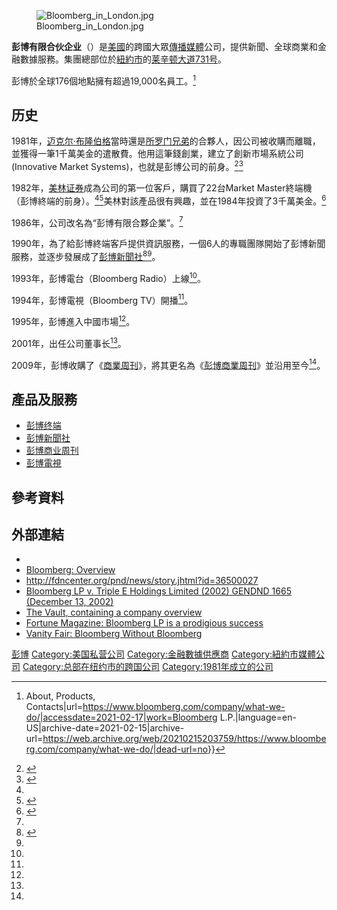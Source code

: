 {{Expand language|1=en|time=2020-03-12T15:42:50+00:00}}
{{Infobox company
| name = 彭博有限合伙企业
| name_en = Bloomberg L.P.
| logo = [[File:New_Bloomberg_Logo.svg|center]]
| image = Bloomberg tower.jpg
| image_caption = 位於[[曼哈頓|曼哈頓]][[萊辛頓大道|萊辛頓大道]]的[[萊辛頓大道731號|彭博大廈]]
| type = [[有限合夥|有限合伙企业]]
| industry = [[技術|技術]]<br/>[[金融服務|金融服務]]<br/>[[大众传播媒体|大众传播媒体]]
| products = [[彭博新聞社|彭博新聞社]]
| foundation = {{Start date and age|1981|10|1}}<ref>{{cite web|url=http://www.c-spanvideo.org/program/71466-1|title=Washington Friday Journal|date=1996-04-26|accessdate=2010-01-20|publisher=[[C-SPAN|C-SPAN]]|quote=Started the company the day after I left Salomon Brothers, October 1, 1981, so we're coming on our fifteenth year – anniversary.|archive-date=2012-03-05|archive-url=https://web.archive.org/web/20120305234121/http://www.c-spanvideo.org/program/71466-1|dead-url=no}}</ref> <ref>{{cite web |url=https://www.fastcompany.com/3051883/the-bloomberg-terminal |title=How the Bloomberg Terminal Made History–And Stays Ever Relevant |last=MCCRACKEN |first=HARRY |publisher=Fast Company |date=2015-10-06 |accessdate=2017-04-06 |archive-date=2018-12-25 |archive-url=https://web.archive.org/web/20181225041812/https://www.fastcompany.com/3051883/the-bloomberg-terminal |dead-url=no }}</ref>
| founder = [[迈克尔·布隆伯格|迈克尔·布隆伯格]]<br />托马斯·塞康达<br />邓肯·麦克米伦<br />查尔斯·泽加尔<ref>{{Cite web |url=http://www.forbes.com/lists/2009/54/rich-list-09_Charles-Zegar_YRHZ.html |title=存档副本 |access-date=2017-04-06 |archive-date=2019-06-28 |archive-url=https://web.archive.org/web/20190628233050/https://www.forbes.com/lists/2009/54/rich-list-09_Charles-Zegar_YRHZ.html }}</ref>
| location = [[萊辛頓大道|萊辛頓大道]][[萊辛頓大道731號|彭博大廈]]
| location_city = [[紐約州|紐約州]][[纽约市|纽约市]]
| location_country = {{USA}}
| locations = 176个办事处 (2021年)<ref name="AboutBloombergCompany">{{cite web |url=https://www.bloomberg.com/company/bloomberg-facts/?utm_source=bloomberg-menu&utm_medium=bcom |title=Facts & Spaces |publisher=[[Bloomberg_L.P.|Bloomberg L.P.]] |accessdate=2017-04-06 |archive-date=2017-06-14 |archive-url=https://web.archive.org/web/20170614151817/https://www.bloomberg.com/company/bloomberg-facts/?utm_source=bloomberg-menu&utm_medium=bcom }}</ref>
| key_people = {{tsl|en|Peter Grauer|高逸雅|高逸雅}}（董事長）<br />[[迈克尔·布隆伯格|迈克尔·布隆伯格]]（总裁兼CEO）
| revenue = {{Nowrap|{{Increase}} US$100億(2018年)<ref>{{cite web |url=https://www.businessinsider.com/bloomberg-hit-10-billion-in-annual-revenue-2019-1 |title=The Outgoing Bloomberg CEO Sent A Memo That Made Some Employees Think They Were Getting Ripped Off On Their Bonuses |language=en |last=La Roche |first=Julia |publisher=Business Insider |date=2014-09-05 |accessdate=2017-04-06 |archive-date=2019-01-10 |archive-url=https://web.archive.org/web/20190110024542/https://www.businessinsider.com/bloomberg-hit-10-billion-in-annual-revenue-2019-1 }}</ref>}}
| owner = 迈克尔·布隆伯格(88%)<ref>{{cite news |url= http://www.forbes.com/lists/2008/54/400list08_Michael-Bloomberg_C610.html |title= The 400 Richest Americans: #8 Michael Bloomberg |date= 2008-09-17 |accessdate= 2008-09-17 |work= Forbes |archive-date= 2008-09-20 |archive-url= https://web.archive.org/web/20080920020244/http://www.forbes.com/lists/2008/54/400list08_Michael-Bloomberg_C610.html |dead-url= no }}</ref>
| num_employees = 19,000 (2021年)<ref name="AboutBloombergCompany" />
| homepage = {{URL|http://www.bloomberg.com/|Bloomberg.com}}
}}
[[File:Bloomberg_in_London.jpg|thumb]]

'''彭博有限合伙企业'''（{{lang-en|Bloomberg L.P.}}）是[[美國|美國]]的跨國大眾[[傳播媒體|傳播媒體]]公司，提供新聞、全球商業和金融數據服務。集團總部位於[[紐約市|紐約市]]的[[莱辛顿大道731号|莱辛顿大道731号]]。

彭博於全球176個地點擁有超過19,000名員工。<ref>{{Cite web|title=Bloomberg L.P. {{!}} About, Products, Contacts|url=https://www.bloomberg.com/company/what-we-do/|accessdate=2021-02-17|work=Bloomberg L.P.|language=en-US|archive-date=2021-02-15|archive-url=https://web.archive.org/web/20210215203759/https://www.bloomberg.com/company/what-we-do/|dead-url=no}}</ref>

==历史==
1981年，[[迈克尔·布隆伯格|迈克尔·布隆伯格]]當時還是[[所罗门兄弟|所罗门兄弟]]的合夥人，因公司被收購而離職，並獲得一筆1千萬美金的遣散費。他用這筆錢創業，建立了創新市場系統公司(Innovative Market Systems)，也就是彭博公司的前身。<ref name="bloombergchina">{{cite web|url=https://www.bloombergchina.com/705-2/|title=公司发展史|access-date=2021-02-17|archive-date=2022-03-30|archive-url=https://web.archive.org/web/20220330014624/https://www.bloombergchina.com/705-2/}}</ref><ref>{{cite web|title=How Mike Bloomberg made his billions: a computer system you’ve probably never seen|url=https://www.vox.com/2020-presidential-election/2019/12/11/21005008/michael-bloomberg-terminal-net-worth-2020|publisher=[[Vox|Vox]]|language=en-US|access-date=2021-02-17|archive-date=2020-08-04|archive-url=https://web.archive.org/web/20200804092511/https://www.vox.com/2020-presidential-election/2019/12/11/21005008/michael-bloomberg-terminal-net-worth-2020|dead-url=no}}</ref>

1982年，[[美林证券|美林证券]]成為公司的第一位客戶，購買了22台Market Master終端機（彭博終端的前身）。<ref name="bloombergchina"/><ref>{{cite web|title=How the Bloomberg Terminal Made History–And Stays Ever Relevant|url=https://www.fastcompany.com/3051883/the-bloomberg-terminal|access-date=2017-04-06|archive-date=2018-12-25|archive-url=https://web.archive.org/web/20181225041812/https://www.fastcompany.com/3051883/the-bloomberg-terminal|dead-url=no}}</ref>美林對該產品很有興趣，並在1984年投資了3千萬美金。<ref name="investopedia">{{cite web|title=Here's Why Bloomberg Stock Doesn’t Exist|url=https://www.investopedia.com/articles/markets/121715/bloomberg-stock-doesnt-exist-here-why.asp|language=en-US|access-date=2021-02-17|archive-date=2022-04-14|archive-url=https://web.archive.org/web/20220414201041/https://www.investopedia.com/articles/markets/121715/bloomberg-stock-doesnt-exist-here-why.asp}}</ref>

1986年，公司改名為“彭博有限合夥企業”。<ref name="investopedia" />

1990年，為了給彭博終端客戶提供資訊服務，一個6人的專職團隊開始了彭博新聞服務，並逐步發展成了[[彭博新聞社|彭博新聞社]]<ref>{{cite web|title=News that moves markets|url=https://web.archive.org/web/20100624034259/http://www.bloomberg.com/solutions/bloomberg_news/}}</ref><ref name="bloombergchina" />。

1993年，彭博電台（Bloomberg Radio）上線<ref name="bloombergchina" />。

1994年，彭博電視（Bloomberg TV）開播<ref name="bloombergchina" />。

1995年，彭博進入中國市場<ref name="bloombergchina" />。

2001年，{{tsl|en|Peter Grauer|高逸雅|高逸雅}}出任公司董事长<ref name="bloombergchina" />。

2009年，彭博收購了《[[商業周刊|商業周刊]]》，將其更名為《[[彭博商业周刊|彭博商業周刊]]》並沿用至今<ref name="bloombergchina" />。

==產品及服務==
* [[彭博终端|彭博终端]]
* [[彭博新聞社|彭博新聞社]]
* [[彭博商业周刊|彭博商业周刊]]
* [[彭博電視|彭博電視]]

==參考資料==
{{reflist}}

==外部連結==
{{Commons category|Bloomberg L.P.}}
* {{Official website}}
* [https://web.archive.org/web/20160124023831/http://ketupa.net/bloomberg.htm Bloomberg: Overview]
* http://fdncenter.org/pnd/news/story.jhtml?id=36500027 {{Wayback|url=http://fdncenter.org/pnd/news/story.jhtml?id=36500027 |date=20051126091205 }}
* [https://archive.is/20121228103336/http://www.worldlii.org/int/cases/GENDND/2002/1665.html Bloomberg LP v. Triple E Holdings Limited (2002) GENDND 1665 (December 13, 2002)]
* [https://web.archive.org/web/20030526165356/http://thevault.com/companies/company_main.jsp?product_id=657&ch_id=306&co_page=1 The Vault, containing a company overview]
* [http://money.cnn.com/magazines/fortune/fortune_archive/2007/04/16/8404302/index.htm?postversion=2007040506 Fortune Magazine: Bloomberg LP is a prodigious success] {{Wayback|url=http://money.cnn.com/magazines/fortune/fortune_archive/2007/04/16/8404302/index.htm?postversion=2007040506 |date=20220331131240 }}
* [http://www.vanityfair.com/politics/features/2008/12/bloomberg200812?printable=true&currentPage=all Vanity Fair: Bloomberg Without Bloomberg] {{Wayback|url=http://www.vanityfair.com/politics/features/2008/12/bloomberg200812?printable=true&currentPage=all |date=20131217112740 }}

{{彭博}}
{{Authority control}}
[[Category:彭博|]]
[[Category:美国私营公司|Category:美国私营公司]]
[[Category:金融數據供應商|Category:金融數據供應商]]
[[Category:紐約市媒體公司|Category:紐約市媒體公司]]
[[Category:总部在纽约市的跨国公司|Category:总部在纽约市的跨国公司]]
[[Category:1981年成立的公司|Category:1981年成立的公司]]